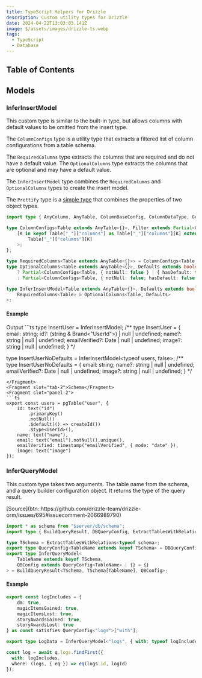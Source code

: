 ```yaml
---
title: TypeScript Helpers for Drizzle
description: Custom utility types for Drizzle
date: 2024-04-22T13:03:03.141Z
image: $/assets/images/drizzle-ts.webp
tags:
  - TypeScript
  - Database
---
```


## Table of Contents

## Models

### InferInsertModel

This custom type is similar to the built-in type, but allows columns with default values to be omitted from the insert type.

The `ColumnConfigs` type is a utility type that extracts a filtered list of column configurations from a table schema. 

The `RequiredColumns` type extracts the columns that are required and do not have a default value. The `OptionalColumns` type extracts the columns that are optional and may have a default value. 

The `InferInsertModel` type combines the `RequiredColumns` and `OptionalColumns` types to create the insert model.

The `Prettify` type is a [simple type](/blog/useful-typescript#combineprettify-two-object-types) that combines the properties of two object types.

```ts
import type { AnyColumn, AnyTable, ColumnBaseConfig, ColumnDataType, GetColumnData } from "drizzle-orm";

type ColumnConfigs<Table extends AnyTable<{}>, Filter extends Partial<ColumnBaseConfig<ColumnDataType, string>> = {}> = {
	[K in keyof Table["_"]["columns"] as Table["_"]["columns"][K] extends AnyColumn<Filter> ? K : never]: GetColumnData<
		Table["_"]["columns"][K]
	>;
};

type RequiredColumns<Table extends AnyTable<{}>> = ColumnConfigs<Table, { notNull: true; hasDefault: false }>;
type OptionalColumns<Table extends AnyTable<{}>, Defaults extends boolean = true> = Defaults extends true
	? Partial<ColumnConfigs<Table, { notNull: false } | { hasDefault: true }>>
	: Partial<ColumnConfigs<Table, { notNull: false; hasDefault: false }>>;

type InferInsertModel<Table extends AnyTable<{}>, Defaults extends boolean = true> = Prettify<
	RequiredColumns<Table> & OptionalColumns<Table, Defaults>
>;
```
#### Example 

<TabbedCode>
<Fragment slot="tab-1">Output</Fragment>
<Fragment slot="panel-1">
```ts
type InsertUser = InferInsertModel<typeof users>;
/**
type InsertUser = {
    email: string;
    id?: (string & Brand<"UserId">) | null | undefined;
    name?: string | null | undefined;
    emailVerified?: Date | null | undefined;
    image?: string | null | undefined;
}
*/

type InsertUserNoDefaults = InferInsertModel<typeof users, false>;
/**
type InsertUserNoDefaults = {
    email: string;
    name?: string | null | undefined;
    emailVerified?: Date | null | undefined;
    image?: string | null | undefined;
}
*/
```
</Fragment>
<Fragment slot="tab-2">Schema</Fragment>
<Fragment slot="panel-2">
```ts
export const users = pgTable("user", {
	id: text("id")
		.primaryKey()
		.notNull()
		.$default(() => createId())
		.$type<UserId>(),
	name: text("name"),
	email: text("email").notNull().unique(),
	emailVerified: timestamp("emailVerified", { mode: "date" }),
	image: text("image")
});
```
</Fragment>
</TabbedCode>

### InferQueryModel

This custom type takes two arguments. The table name from the schema, and a query builder configuration object. It returns the type of the query result.

<div class="button-row">
  [Source](btn::https://github.com/drizzle-team/drizzle-orm/issues/695#issuecomment-2066989790)
</div>

```ts
import * as schema from "$server/db/schema";
import type { BuildQueryResult, DBQueryConfig, ExtractTablesWithRelations } from "drizzle-orm";

type TSchema = ExtractTablesWithRelations<typeof schema>;
export type QueryConfig<TableName extends keyof TSchema> = DBQueryConfig<"one" | "many", boolean, TSchema, TSchema[TableName]>;
export type InferQueryModel<
	TableName extends keyof TSchema,
	QBConfig extends QueryConfig<TableName> | {} = {}
> = BuildQueryResult<TSchema, TSchema[TableName], QBConfig>;
```

#### Example

```ts
export const logIncludes = {
	dm: true,
	magicItemsGained: true,
	magicItemsLost: true,
	storyAwardsGained: true,
	storyAwardsLost: true
} as const satisfies QueryConfig<"logs">["with"];

export type LogData = InferQueryModel<"logs", { with: typeof logIncludes }>;

const log = await q.logs.findFirst({
  with: logIncludes,
  where: (logs, { eq }) => eq(logs.id, logId)
});
```